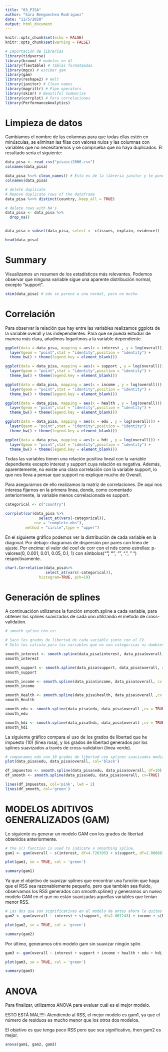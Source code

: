 ```yaml
---
title: "03_PISA"
author: "Sara Bengoechea Rodriguez"
date: "11/5/2020"
output: html_document
---
```


```r
knitr::opts_chunk$set(echo = FALSE)
knitr::opts_chunk$set(warning = FALSE)
```


```r
# Importación de librerías
library(tidyverse)
library(broom) # modelos en df
library(flextable) # Tablas formateadas
library(mgcv) # estimar gam
library(gam)
library(reshape2) # melt
library(janitor) # Clean names
library(magrittr) # Pipe operators
library(skimr) # Beautiful Summarize
library(corrplot) # Para correlaciones
library(PerformanceAnalytics)
```


# Limpieza de datos

Cambiamos el nombre de las columnas para que todas ellas estén en minúsculas, se eliminan las filas con valores nulos y las columnas con variables que no necesitaremos y se comprueba que no haya duplicados. El resultado sería el siguiente:

```r
data_pisa <- read_csv("pisasci2006.csv")
colnames(data_pisa)

data_pisa %<>% clean_names() # Esto es de la libreria janitor y te pone bien los nombres
colnames(data_pisa)

```


```r

# delete duplicate
# Remove duplicate rows of the dataframe
data_pisa %<>% distinct(country,.keep_all = TRUE)

# delete rows with NA's 
data_pisa <- data_pisa %>%
  drop_na()


data_pisa = subset(data_pisa, select = -c(issues, explain, evidence))

head(data_pisa)
```

# Summary
Visualizamos un resumen de los estadísticos más relevantes. Podemos observar que ninguna variable sigue una aparente distribución normal, excepto "support".

```r
skim(data_pisa) # edu se parece a una normal, pero no mucho.
```

# Correlación

Para observar la relación que hay entre las variables realizamos ggplots de la variable overall y las independientes. Para que se pueda estudiar de manera más clara, añadimos logaritmos a la variable dependiente.

```r
ggplot(data = data_pisa, mapping = aes(x = interest , y = log(overall))) +
  layer(geom = "point",stat = "identity",position = "identity") +
  theme_bw() + theme(legend.key = element_blank())

ggplot(data = data_pisa, mapping = aes(x = support , y = log(overall))) +
  layer(geom = "point",stat = "identity",position = "identity") +
  theme_bw() + theme(legend.key = element_blank())

ggplot(data = data_pisa, mapping = aes(x = income , y = log(overall))) +
  layer(geom = "point",stat = "identity",position = "identity") +
  theme_bw() + theme(legend.key = element_blank())

ggplot(data = data_pisa, mapping = aes(x = health , y = log(overall))) +
  layer(geom = "point",stat = "identity",position = "identity") +
  theme_bw() + theme(legend.key = element_blank())

ggplot(data = data_pisa, mapping = aes(x = edu , y = log(overall))) +
  layer(geom = "point",stat = "identity",position = "identity") +
  theme_bw() + theme(legend.key = element_blank())

ggplot(data = data_pisa, mapping = aes(x = hdi , y = log(overall))) +
  layer(geom = "point",stat = "identity",position = "identity") +
  theme_bw() + theme(legend.key = element_blank())

```

Todas las variables tienen una relación positiva lineal con la variable dependiente excepto interest y support cuya relación es negativa. Además, aparentemente, no existe una clara correlación con la variable support, lo que nos lleva a pensar que support no explique mucho de Overall.

Para asegurarnos de ello realizamos la matriz de correlaciones. De aquí nos interesa fijarnos en la primera línea, donde, como comentado anteriormente, la variable menos correlacionada es support.


```r
categorical <- c("country")

corrplot(cor(data_pisa %>% 
               select_at(vars(-categorical)), 
             use = "complete.obs"), 
         method = "circle",type = "upper")

```

En el siguiente gráfico podemos ver la distribución de cada variable en la diagonal. Por debajo: diagramas de dispersión por pares con línea de ajuste. Por encima: el valor del coef de corr con el nds como estrellas: p-valores(0, 0.001, 0.01, 0.05, 0.1, 1) con símbolos("***", "**", "*", ".", " ") respectivamente.
```r
chart.Correlation(data_pisa%>%
                  select_at(vars(-categorical)),
               histogram=TRUE, pch=19)
```


# Generación de splines

A continuacióon utilizamos la función smooth.spline a cada variable, para obtener los splines suavizados de cada uno utilizando el método de cross-validation.

```r
# smooth spline con cv:

# Saco los grados de libertad de cada variable junto con el CV. 
# Solo los calculo para las variables que no son categoricas ni dumbies.

smooth_interest <- smooth.spline(data_pisa$interest, data_pisa$overall, cv = TRUE)
smooth_interest

smooth_support <- smooth.spline(data_pisa$support, data_pisa$overall, cv = TRUE)
smooth_support

smooth_income <- smooth.spline(data_pisa$income, data_pisa$overall, cv = TRUE)
smooth_income

smooth_Health <- smooth.spline(data_pisa$health, data_pisa$overall ,cv = TRUE)
smooth_Health

smooth_edu <- smooth.spline(data_pisa$edu, data_pisa$overall ,cv = TRUE)
smooth_edu

smooth_hdi <- smooth.spline(data_pisa$hdi, data_pisa$overall ,cv = TRUE)
smooth_hdi
```


La siguiente gráfico compara el uso de los grados de libertad que he impuesto (10) (línea rosa), y los grados de libertad generados por los splines suavizados a través de cross-validation (línea verde).

```r
# comparamos edu con 10 grados de libertad con splines suavizados mediante CV.
plot(data_pisa$edu, data_pisa$overall, col='black')

df_impuestos <- smooth.spline(data_pisa$edu, data_pisa$overall, df=10)
df_smooth <- smooth.spline(data_pisa$edu, data_pisa$overall, cv=TRUE)

lines(df_impuestos, col='pink', lwd = 2)
lines(df_smooth, col='green')
```


# MODELOS ADITIVOS GENERALIZADOS (GAM)

Lo siguiente es generar un modelo GAM con los grados de libertad obtenidos anteriormente.

```r
# the s() function is used to indicate a smoothing spline.
gam1 <- gam(overall ~ s(interest, df=4.726395) + s(support, df=2.000681) + s(income, df=10.38038) + s(health, df=2.003068)+ s(edu, df=4.331208)+ s(hdi, df=2.003388), data = data_pisa )

plot(gam1, se = TRUE, col = 'green')

```
```r
summary(gam1)
```

Ya que el objetivo de suavizar splines que encontrar una función que haga que el RSS sea razonablemente pequeño, pero que también sea fluido, observamos los RSS generados con smooth.spline() y generamos un nuevo modelo GAM en el que no están suavizadas aquellas variables que tenían menor RSS.

```r

# Las dos que son significativas en el modelo de antes ahora le quitas el suavizado
gam2 <- gam(overall ~ interest + s(support, df=2.001243) + income + s(health, df=2.002844)+ s(edu, df=2.002385)+ hdi, data = data_pisa )

plot(gam2, se = TRUE, col = 'green')
```



```r
summary(gam2)
```
Por último, generamos otro modelo gam sin suavizar ningún splin.

```r
gam3 <- gam(overall ~ interest + support + income + health + edu + hdi, data = data_pisa )

plot(gam3, se = TRUE, col = 'green')
```

```r
summary(gam3)
```
# ANOVA
Para finalizar, utilizamos ANOVA para evaluar cuál es el mejor modelo.

ESTO ESTÁ MAL!!!!: Atendiendo al RSS, el mejor modelo es gam1, ya que el número de residuos es mucho menor que los otros dos modelos.

El objetivo es que tenga poco RSS pero que sea significativo, then gam2 es mejor.

```r
anova(gam1, gam2, gam3)
```


